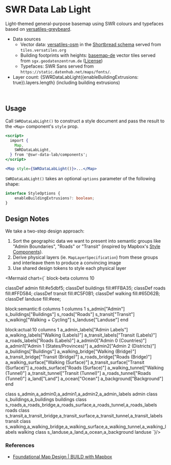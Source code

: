 
<Meta of={MapStyleStories} />

# SWR Data Lab Light

Light-themed general-purpose basemap using SWR colours and typefaces based on
[versatiles-greybeard](https://github.com/versatiles-org/versatiles-style).

- Data sources
  - Vector data: [versatiles-osm](https://download.versatiles.org/) in the [Shortbread schema](https://shortbread-tiles.org/) served from `tiles.versatiles.org`
  - Building footprints with heights: [basemap-de](https://basemap.de/produkte-und-dienste/web-vektor/) vector tiles served from `sgx.geodatenzentrum.de` ([License](https://sgx.geodatenzentrum.de/web_public/gdz/lizenz/deu/Nutzungsbedingungen_basemapde.pdf))
  - Typefaces: SWR Sans served from `https://static.datenhub.net/maps/fonts/`.
- Layer count: {SWRDataLabLight({enableBuildingExtrusions: true}).layers.length} (including building extrusions)

<Story of={MapStyleStories.Default} />

<br />

## Usage

Call `SWRDataLabLight()` to construct a style document and pass the result to the `<Map>` component's `style` prop.

```jsx
<script>
  import {
    Map,
    SWRDataLabLight,
  } from '@swr-data-lab/components';
</script>

<Map style={SWRDataLabLight()}>...</Map>
```

`SWRDataLabLight()` takes an optional `options` parameter of the following shape:

```ts
interface StyleOptions {
	enableBuildingExtrusions?: boolean;
}
```

## Design Notes

We take a two-step design approach:

1. Sort the geographic data we want to present into semantic groups like "Admin Boundaries", "Roads" or "Transit" (inspired by Mapbox's [Style Components](https://docs.mapbox.com/studio-manual/guides/components/)).
2. Derive physical layers (ie. `MapLayerSpecification`) from these groups and interleave them to produce a convincing image
3. Use shared design tokens to style each physical layer

<Mermaid chart={`
block-beta
columns 10

classDef admin fill:#e5dbf5;
classDef buildings fill:#FFBA35;
classDef roads fill:#FFD584;
classDef transit fill:#C5F0B1;
classDef walking fill:#65D62B;
classDef landuse fill:#eee;

block:semantic:6
columns 1
columns 1
s_admin["Admin"]
s_buildings["Buildings"]
s_roads["Roads"]
s_transit["Transit"]
s_walking["Walking + Cycling"]
s_landuse["Landuse"]
end

block:actual:10
columns 1
a_admin_labels["Admin Labels"]
a_walking_labels["Walking (Labels)"]
a_transit_labels["Transit (Labels)"]
a_roads_labels["Roads (Labels)"]
a_admin0["Admin 0 (Countries)"]
a_admin1["Admin 1 (States/Provinces)"]
a_admin2["Admin 2 (Districts)"]
a_buildings["Buildings"]
a_walking_bridge["Walking (Bridge)"]
a_transit_bridge["Transit (Bridge)"]
a_roads_bridge["Roads (Bridge)"]
a_walking_surface["Walking (Surface)"]
a_transit_surface["Transit (Surface)"]
a_roads_surface["Roads (Surface)"]
a_walking_tunnel["Walking (Tunnel)"]
a_transit_tunnel["Transit (Tunnel)"]
a_roads_tunnel["Roads (Tunnel)"]
a_land["Land"]
a_ocean["Ocean"]
a_background["Background"]
end

class s_admin,a_admin0,a_admin1,a_admin2,a_admin_labels admin
class s_buildings,a_buildings buildings
class s_roads,a_roads_bridge,a_roads_surface,a_roads_tunnel,a_roads_labels roads
class s_transit,a_transit_bridge,a_transit_surface,a_transit_tunnel,a_transit_labels transit
class s_walking,a_walking_bridge,a_walking_surface,a_walking_tunnel,a_walking_labels walking
class s_landuse,a_land,a_ocean,a_background landuse
`}/>

### References

- [Foundational Map Design | BUILD with Mapbox ](https://www.youtube.com/watch?v=QDfj9oGVZmE)
